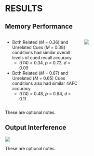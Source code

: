 # RESULTS

## Memory Performance

:::: {.columns}
::: {.column width="50%"}

- Both Related (_M_ = 0.36) and Unrelated Cues (_M_ = 0.38) conditions had similar overall levels of cued recall accuracy.
  + _t_(74) = 0.34, _p_ = 0.73, _d_ = 0.09

- Both Related (_M_ = 0.67) and Unrelated (_M_ = 0.65) Cues conditions also had similar 4AFC accuracy.
  + _t_(74) = 0.48, _p_ = 0.64, _d_ = 0.11

:::
::: {.column width="50%"}

![](./img/recall_recog_means.png)

:::
::::

::: {.notes}
These are optional notes.
:::

## Output Interference

![](./img/recall_lin_loess.png)


::: {.notes}
These are optional notes.
:::